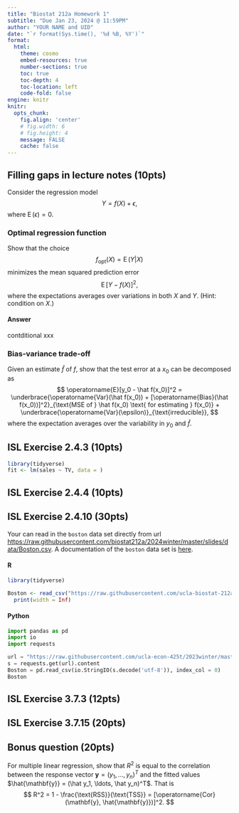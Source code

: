 ```yaml
---
title: "Biostat 212a Homework 1"
subtitle: "Due Jan 23, 2024 @ 11:59PM"
author: "YOUR NAME and UID"
date: "`r format(Sys.time(), '%d %B, %Y')`"
format:
  html:
    theme: cosmo
    embed-resources: true
    number-sections: true
    toc: true
    toc-depth: 4
    toc-location: left
    code-fold: false
engine: knitr
knitr:
  opts_chunk: 
    fig.align: 'center'
    # fig.width: 6
    # fig.height: 4
    message: FALSE
    cache: false
---
```


## Filling gaps in lecture notes (10pts)

Consider the regression model
$$
Y = f(X) + \epsilon,
$$
where $\operatorname{E}(\epsilon) = 0$. 

### Optimal regression function

Show that the choice
$$
f_{\text{opt}}(X) = \operatorname{E}(Y | X)
$$
minimizes the mean squared prediction error
$$
\operatorname{E}[Y - f(X)]^2,
$$
where the expectations averages over variations in both $X$ and $Y$. (Hint: condition on $X$.)

#### Answer
contditional xxx 

### Bias-variance trade-off

Given an estimate $\hat f$ of $f$, show that the test error at a $x_0$ can be decomposed as
$$
\operatorname{E}[y_0 - \hat f(x_0)]^2 = \underbrace{\operatorname{Var}(\hat f(x_0)) + [\operatorname{Bias}(\hat f(x_0))]^2}_{\text{MSE of } \hat f(x_0) \text{ for estimating } f(x_0)} + \underbrace{\operatorname{Var}(\epsilon)}_{\text{irreducible}},
$$
where the expectation averages over the variability in $y_0$ and $\hat f$.

## ISL Exercise 2.4.3 (10pts)

```r
library(tidyverse)
fit <- lm(sales ~ TV, data = )
```

## ISL Exercise 2.4.4 (10pts)

## ISL Exercise 2.4.10 (30pts)

Your can read in the `boston` data set directly from url <https://raw.githubusercontent.com/biostat212a/2024winter/master/slides/data/Boston.csv>. A documentation of the `boston` data set is [here](https://www.rdocumentation.org/packages/ISLR2/versions/1.3-2/topics/Boston).

::: {.panel-tabset}

#### R

```r
library(tidyverse)

Boston <- read_csv("https://raw.githubusercontent.com/ucla-biostat-212a/2023winter/master/slides/data/Boston.csv", col_select = -1) %>% 
  print(width = Inf)
```

#### Python

```python
import pandas as pd
import io
import requests

url = "https://raw.githubusercontent.com/ucla-econ-425t/2023winter/master/slides/data/Boston.csv"
s = requests.get(url).content
Boston = pd.read_csv(io.StringIO(s.decode('utf-8')), index_col = 0)
Boston
```


:::

## ISL Exercise 3.7.3 (12pts)

## ISL Exercise 3.7.15 (20pts)

## Bonus question (20pts)

For multiple linear regression, show that $R^2$ is equal to the correlation between the response vector $\mathbf{y} = (y_1, \ldots, y_n)^T$ and the fitted values $\hat{\mathbf{y}} = (\hat y_1, \ldots, \hat y_n)^T$. That is
$$
R^2 = 1 - \frac{\text{RSS}}{\text{TSS}} = [\operatorname{Cor}(\mathbf{y}, \hat{\mathbf{y}})]^2.
$$

